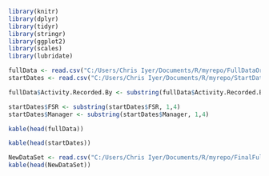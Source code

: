 ```r
library(knitr)
library(dplyr)
library(tidyr)
library(stringr)
library(ggplot2)
library(scales)
library(lubridate)
```

```r

fullData <- read.csv("C:/Users/Chris Iyer/Documents/R/myrepo/FullDataOrig.csv", header = T, na.strings=c("","NA"), stringsAsFactors = F)
startDates <- read.csv("C:/Users/Chris Iyer/Documents/R/myrepo/StartDates.csv", header = T, stringsAsFactors = F)
```


```r
fullData$Activity.Recorded.By <- substring(fullData$Activity.Recorded.By, 1,4)

startDates$FSR <- substring(startDates$FSR, 1,4)
startDates$Manager <- substring(startDates$Manager, 1,4)
```


```r
kable(head(fullData))
```


```r
kable(head(startDates))
```


```r
NewDataSet <- read.csv("C:/Users/Chris Iyer/Documents/R/myrepo/FinalFullSet.csv", header = T, stringsAsFactors = F)
kable(head(NewDataSet))
```
